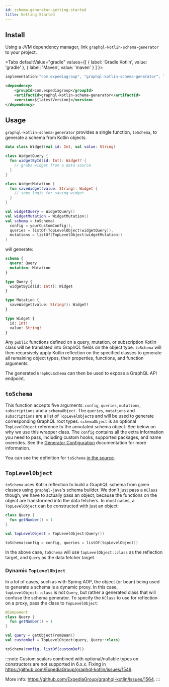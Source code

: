 ```yaml
---
id: schema-generator-getting-started
title: Getting Started
---
```




## Install

Using a JVM dependency manager, link `graphql-kotlin-schema-generator` to your project.

<Tabs
defaultValue="gradle"
values={[
{ label: 'Gradle Kotlin', value: 'gradle' },
{ label: 'Maven', value: 'maven' }
]
}>

<TabItem value="gradle">

```kotlin
implementation("com.expediagroup", "graphql-kotlin-schema-generator", latestVersion)
```

</TabItem>
<TabItem value="maven">

```xml
<dependency>
    <groupId>com.expediagroup</groupId>
    <artifactId>graphql-kotlin-schema-generator</artifactId>
    <version>${latestVersion}</version>
</dependency>
```

</TabItem>
</Tabs>

## Usage

`graphql-kotlin-schema-generator` provides a single function, `toSchema`, to generate a schema from Kotlin objects.

```kotlin
data class Widget(val id: Int, val value: String)

class WidgetQuery {
  fun widgetById(id: Int): Widget? {
    // grabs widget from a data source
  }
}

class WidgetMutation {
  fun saveWidget(value: String): Widget {
    // some logic for saving widget
  }
}

val widgetQuery = WidgetQuery()
val widgetMutation = WidgetMutation()
val schema = toSchema(
  config = yourCustomConfig(),
  queries = listOf(TopLevelObject(widgetQuery)),
  mutations = listOf(TopLevelObject(widgetMutation))
)
```

will generate:

```graphql
schema {
  query: Query
  mutation: Mutation
}

type Query {
  widgetById(id: Int!): Widget
}

type Mutation {
  saveWidget(value: String!): Widget!
}

type Widget {
  id: Int!
  value: String!
}
```

Any `public` functions defined on a query, mutation, or subscription Kotlin class will be translated into GraphQL fields on the object
type. `toSchema` will then recursively apply Kotlin reflection on the specified classes to generate all
remaining object types, their properties, functions, and function arguments.

The generated `GraphQLSchema` can then be used to expose a GraphQL API endpoint.

## `toSchema`

This function accepts five arguments: `config`, `queries`, `mutations`, `subscriptions` and a `schemaObject`. The `queries`, `mutations`
and `subscriptions` are a list of `TopLevelObject`s and will be used to generate corresponding GraphQL root types. `schemaObject` is an
optional `TopLevelObject` reference to the annotated schema object. See below on why we use this wrapper class. The `config` contains all
the extra information you need to pass, including custom hooks, supported packages, and name overrides. See the [Generator Configuration](./customizing-schemas/generator-config.md)
documentation for more information.

You can see the definition for `toSchema` [in the
source](https://github.com/ExpediaGroup/graphql-kotlin/blob/master/generator/graphql-kotlin-schema-generator/src/main/kotlin/com/expediagroup/graphql/generator/toSchema.kt).

## `TopLevelObject`

`toSchema` uses Kotlin reflection to build a GraphQL schema from given classes using `graphql-java`'s schema builder. We
don't just pass a `KClass` though, we have to actually pass an object, because the functions on the object are
transformed into the data fetchers. In most cases, a `TopLevelObject` can be constructed with just an object:

```kotlin
class Query {
  fun getNumber() = 1
}

val topLevelObject = TopLevelObject(Query())

toSchema(config = config, queries = listOf(topLevelObject))
```

In the above case, `toSchema` will use `topLevelObject::class` as the reflection target, and `Query` as the data fetcher
target.


### Dynamic `TopLevelObject`
In a lot of cases, such as with Spring AOP, the object (or bean) being used to generate a schema is a dynamic proxy. In
this case, `topLevelObject::class` is not `Query`, but rather a generated class that will confuse the schema generator.
To specify the `KClass` to use for reflection on a proxy, pass the class to `TopLevelObject`:

```kotlin
@Component
class Query {
  fun getNumber() = 1
}

val query = getObjectFromBean()
val customDef = TopLevelObject(query, Query::class)

toSchema(config, listOf(customDef))
```

:::note
Custom scalars combined with optional/nullable types on constructors are not supported in 6.x.x. Fixing in https://github.com/ExpediaGroup/graphql-kotlin/issues/1549.

More info: https://github.com/ExpediaGroup/graphql-kotlin/issues/1564.
:::
